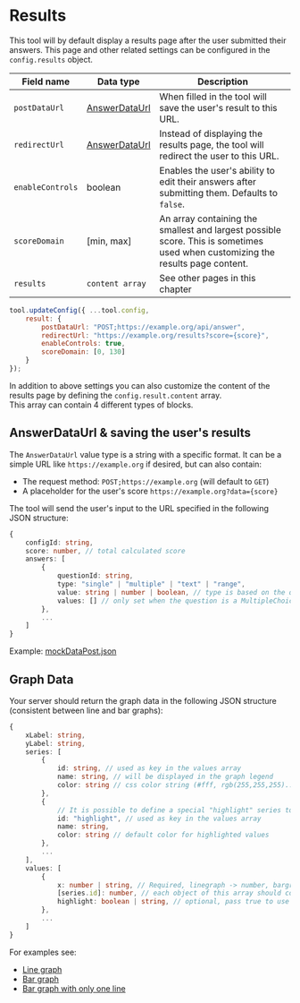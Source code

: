 
<Meta title="Results/General" />

# Results

This tool will by default display a results page after the user submitted their answers. This page and other related settings can be configured in the `config.results` object.

| Field name | Data type | Description |
|---|---|---|
| `postDataUrl` | [AnswerDataUrl](#answerdataurl--saving-the-users-results) | When filled in the tool will save the user's result to this URL. |
| `redirectUrl` | [AnswerDataUrl](#answerdataurl--saving-the-users-results) | Instead of displaying the results page, the tool will redirect the user to this URL. |
| `enableControls` | boolean | Enables the user's ability to edit their answers after submitting them. Defaults to `false`. |
| `scoreDomain` | [min, max] | An array containing the smallest and largest possible score. This is sometimes used when customizing the results page content. |
| `results` | `content array` | See other pages in this chapter |

```js
tool.updateConfig({ ...tool.config,
    result: {
        postDataUrl: "POST;https://example.org/api/answer",
        redirectUrl: "https://example.org/results?score={score}",
        enableControls: true,
        scoreDomain: [0, 130]
    }
});
```

In addition to above settings you can also customize the content of the results page by defining the `config.result.content` array.  
This array can contain 4 different types of blocks.

## AnswerDataUrl & saving the user's results

The `AnswerDataUrl` value type is a string with a specific format. It can be a simple URL like `https://example.org` if desired, but can also contain:

- The request method: `POST;https://example.org` (will default to `GET`)
- A placeholder for the user's score `https://example.org?data={score}`

The tool will send the user's input to the URL specified in the following JSON structure:

```ts
{
    configId: string,
    score: number, // total calculated score
    answers: [
        {
            questionId: string,
            type: "single" | "multiple" | "text" | "range",
            value: string | number | boolean, // type is based on the question type
            values: [] // only set when the question is a MultipleChoice question
        },
        ...
    ]
}
```

Example: [mockDataPost.json](https://github.com/tuur29/surveytool/blob/master/public/mockDataPost.json)

## Graph Data

Your server should return the graph data in the following JSON structure (consistent between line and bar graphs):

```ts
{
    xLabel: string,
    yLabel: string,
    series: [
        {
            id: string, // used as key in the values array
            name: string, // will be displayed in the graph legend
            color: string // css color string (#fff, rgb(255,255,255)...)
        },
        {
            // It is possible to define a special "highlight" series to highlight a x-value (line) or category (bar)
            id: "highlight", // used as key in the values array
            name: string,
            color: string // default color for highlighted values
        },
        ...
    ],
    values: [
        {
            x: number | string, // Required, linegraph -> number, bargraph -> string
            [series.id]: number, // each object of this array should contain at least one series.id key with data
            highlight: boolean | string, // optional, pass true to use the highlight series default color, or pass a css color string here to override it.
        },
        ...
    ]
}
```

For examples see:

- [Line graph](https://github.com/tuur29/surveytool/blob/master/public/mockLineGraph.json)
- [Bar graph](https://github.com/tuur29/surveytool/blob/master/public/mockBarGraph.json)
- [Bar graph with only one line](https://github.com/tuur29/surveytool/blob/master/public/mockSingleBarGraph.json)

